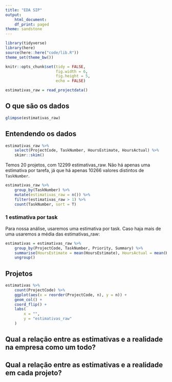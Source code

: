 ```yaml
---
title: "EDA SIP"
output:
    html_document:
    df_print: paged
theme: sandstone
---
```


```r
library(tidyverse)
library(here)
source(here::here("code/lib.R"))
theme_set(theme_bw())

knitr::opts_chunk$set(tidy = FALSE,
                      fig.width = 6,
                      fig.height = 5,
                      echo = FALSE)

```

```r
estimativas_raw = read_projectdata()
```

## O que são os dados

```r
glimpse(estimativas_raw)
```

## Entendendo os dados

```r
estimativas_raw %>% 
    select(ProjectCode, TaskNumber, HoursEstimate, HoursActual) %>% 
    skimr::skim()
```

Temos 20 projetos, com 12299 estimativas_raw. Não há apenas uma estimativa por tarefa, já que há apenas 10266 valores distintos de `TaskNumber`.

```r
estimativas_raw %>% 
    group_by(TaskNumber) %>% 
    mutate(estimativas_raw = n()) %>% 
    filter(estimativas_raw > 1) %>% 
    count(TaskNumber, sort = T)
```

### 1 estimativa por task

Para nossa análise, usaremos uma estimativa por task. Caso haja mais de uma usaremos a média das estimativas_raw:

```r
estimativas = estimativas_raw %>% 
    group_by(ProjectCode, TaskNumber, Priority, Summary) %>% 
    summarise(HoursEstimate = mean(HoursEstimate), HoursActual = mean(HoursActual)) %>% 
    ungroup()
```

## Projetos

```r
estimativas %>% 
    count(ProjectCode) %>% 
    ggplot(aes(x = reorder(ProjectCode, n), y = n)) + 
    geom_col() + 
    coord_flip() + 
    labs(
        x = "", 
        y = "estimativas_raw"
    )
```

## Qual a relação entre as estimativas e a realidade na empresa como um todo?


## Qual a relação entre as estimativas e a realidade em cada projeto? 
